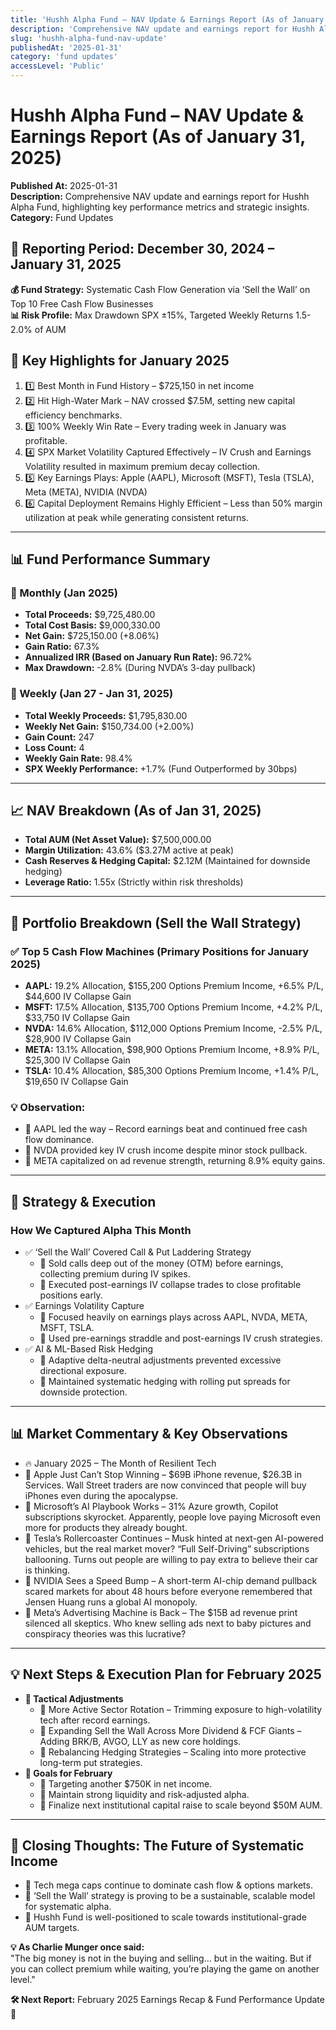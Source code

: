 ```yaml
---
title: 'Hushh Alpha Fund – NAV Update & Earnings Report (As of January 31, 2025)'
description: 'Comprehensive NAV update and earnings report for Hushh Alpha Fund, highlighting key performance metrics and strategic insights.'
slug: 'hushh-alpha-fund-nav-update'
publishedAt: '2025-01-31'
category: 'fund updates'
accessLevel: 'Public'
---
```


# Hushh Alpha Fund – NAV Update & Earnings Report (As of January 31, 2025)

**Published At:** 2025-01-31  
**Description:** Comprehensive NAV update and earnings report for Hushh Alpha Fund, highlighting key performance metrics and strategic insights.  
**Category:** Fund Updates

## 📅 Reporting Period: December 30, 2024 – January 31, 2025

**💰 Fund Strategy:** Systematic Cash Flow Generation via ‘Sell the Wall’ on Top 10 Free Cash Flow Businesses  
**📊 Risk Profile:** Max Drawdown SPX ±15%, Targeted Weekly Returns 1.5-2.0% of AUM

## 📌 Key Highlights for January 2025

1. 1️⃣ Best Month in Fund History – $725,150 in net income
2. 2️⃣ Hit High-Water Mark – NAV crossed $7.5M, setting new capital efficiency benchmarks.
3. 3️⃣ 100% Weekly Win Rate – Every trading week in January was profitable.
4. 4️⃣ SPX Market Volatility Captured Effectively – IV Crush and Earnings Volatility resulted in maximum premium decay collection.
5. 5️⃣ Key Earnings Plays: Apple (AAPL), Microsoft (MSFT), Tesla (TSLA), Meta (META), NVIDIA (NVDA)
6. 6️⃣ Capital Deployment Remains Highly Efficient – Less than 50% margin utilization at peak while generating consistent returns.

---

## 📊 Fund Performance Summary

### 📅 Monthly (Jan 2025)

- **Total Proceeds:** $9,725,480.00
- **Total Cost Basis:** $9,000,330.00
- **Net Gain:** $725,150.00 (+8.06%)
- **Gain Ratio:** 67.3%
- **Annualized IRR (Based on January Run Rate):** 96.72%
- **Max Drawdown:** -2.8% (During NVDA’s 3-day pullback)

### 📅 Weekly (Jan 27 - Jan 31, 2025)

- **Total Weekly Proceeds:** $1,795,830.00
- **Weekly Net Gain:** $150,734.00 (+2.00%)
- **Gain Count:** 247
- **Loss Count:** 4
- **Weekly Gain Rate:** 98.4%
- **SPX Weekly Performance:** +1.7% (Fund Outperformed by 30bps)

---

## 📈 NAV Breakdown (As of Jan 31, 2025)

- **Total AUM (Net Asset Value):** $7,500,000.00
- **Margin Utilization:** 43.6% ($3.27M active at peak)
- **Cash Reserves & Hedging Capital:** $2.12M (Maintained for downside hedging)
- **Leverage Ratio:** 1.55x (Strictly within risk thresholds)

---

## 🔎 Portfolio Breakdown (Sell the Wall Strategy)

### ✅ Top 5 Cash Flow Machines (Primary Positions for January 2025)

- **AAPL:** 19.2% Allocation, $155,200 Options Premium Income, +6.5% P/L, $44,600 IV Collapse Gain
- **MSFT:** 17.5% Allocation, $135,700 Options Premium Income, +4.2% P/L, $33,750 IV Collapse Gain
- **NVDA:** 14.6% Allocation, $112,000 Options Premium Income, -2.5% P/L, $28,900 IV Collapse Gain
- **META:** 13.1% Allocation, $98,900 Options Premium Income, +8.9% P/L, $25,300 IV Collapse Gain
- **TSLA:** 10.4% Allocation, $85,300 Options Premium Income, +1.4% P/L, $19,650 IV Collapse Gain

### 💡 Observation:

- 📌 AAPL led the way – Record earnings beat and continued free cash flow dominance.
- 📌 NVDA provided key IV crush income despite minor stock pullback.
- 📌 META capitalized on ad revenue strength, returning 8.9% equity gains.

---

## 🎯 Strategy & Execution

### How We Captured Alpha This Month

- ✅ ‘Sell the Wall’ Covered Call & Put Laddering Strategy
  - 📌 Sold calls deep out of the money (OTM) before earnings, collecting premium during IV spikes.
  - 📌 Executed post-earnings IV collapse trades to close profitable positions early.
- ✅ Earnings Volatility Capture
  - 📌 Focused heavily on earnings plays across AAPL, NVDA, META, MSFT, TSLA.
  - 📌 Used pre-earnings straddle and post-earnings IV crush strategies.
- ✅ AI & ML-Based Risk Hedging
  - 📌 Adaptive delta-neutral adjustments prevented excessive directional exposure.
  - 📌 Maintained systematic hedging with rolling put spreads for downside protection.

---

## 📊 Market Commentary & Key Observations

- 🔥 January 2025 – The Month of Resilient Tech
- 📌 Apple Just Can’t Stop Winning – $69B iPhone revenue, $26.3B in Services. Wall Street traders are now convinced that people will buy iPhones even during the apocalypse.
- 📌 Microsoft’s AI Playbook Works – 31% Azure growth, Copilot subscriptions skyrocket. Apparently, people love paying Microsoft even more for products they already bought.
- 📌 Tesla’s Rollercoaster Continues – Musk hinted at next-gen AI-powered vehicles, but the real market mover? “Full Self-Driving” subscriptions ballooning. Turns out people are willing to pay extra to believe their car is thinking.
- 📌 NVIDIA Sees a Speed Bump – A short-term AI-chip demand pullback scared markets for about 48 hours before everyone remembered that Jensen Huang runs a global AI monopoly.
- 📌 Meta’s Advertising Machine is Back – The $15B ad revenue print silenced all skeptics. Who knew selling ads next to baby pictures and conspiracy theories was this lucrative?

---

## 💡 Next Steps & Execution Plan for February 2025

- **📌 Tactical Adjustments**
  - 🔹 More Active Sector Rotation – Trimming exposure to high-volatility tech after record earnings.
  - 🔹 Expanding Sell the Wall Across More Dividend & FCF Giants – Adding BRK/B, AVGO, LLY as new core holdings.
  - 🔹 Rebalancing Hedging Strategies – Scaling into more protective long-term put strategies.
- **🚀 Goals for February**
  - 📌 Targeting another $750K in net income.
  - 📌 Maintain strong liquidity and risk-adjusted alpha.
  - 📌 Finalize next institutional capital raise to scale beyond $50M AUM.

---

## 🎤 Closing Thoughts: The Future of Systematic Income

- 📌 Tech mega caps continue to dominate cash flow & options markets.
- 📌 ‘Sell the Wall’ strategy is proving to be a sustainable, scalable model for systematic alpha.
- 📌 Hushh Fund is well-positioned to scale towards institutional-grade AUM targets.

**💡 As Charlie Munger once said:**  
"The big money is not in the buying and selling… but in the waiting. But if you can collect premium while waiting, you’re playing the game on another level."

**🛠 Next Report:** February 2025 Earnings Recap & Fund Performance Update 🚀
